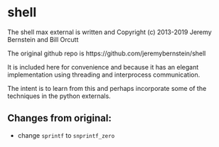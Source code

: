 # shell

The shell max external is written and Copyright (c) 2013-2019 Jeremy Bernstein and Bill Orcutt

The original github repo is https://github.com/jeremybernstein/shell

It is included here for convenience and because it has an elegant implementation using threading and interprocess communication.

The intent is to learn from this and perhaps incorporate some of the techniques in the python externals.


## Changes from original:

- change `sprintf` to `snprintf_zero`
